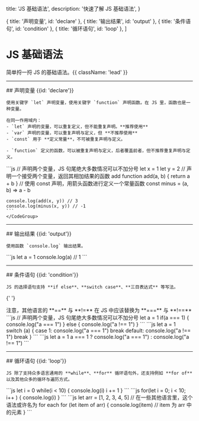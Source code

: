   title: 'JS 基础语法',
  description: '快速了解 JS 基础语法',
}

  { title: '声明变量', id: 'declare' },
  { title: '输出结果', id: 'output' },
  { title: '条件语句', id: 'condition' },
  { title: '循环语句', id: 'loop' },
]

# JS 基础语法

简单捋一捋 JS 的基础语法。{{ className: 'lead' }}

---

<Row>
  <Col>
    ## 声明变量 {{id: 'declare'}}

    使用关键字 `let` 声明变量，使用关键字 `function` 声明函数。在 JS 里，函数也是一种变量。

    在同一作用域内：
    - `let` 声明的变量，可以重复定义，但不能重复声明。**推荐使用**
    - `var` 声明的变量，可以重复声明与定义，但 **不推荐使用**
    - `const` 用于 **定义常量**，不可被重复声明与定义。

    - `function` 定义的函数，可以被重复声明与定义，后者覆盖前者，但不推荐重复声明与定义。

  </Col>
  <Col sticky>
    <CodeGroup title="JS 声明变量">
    ```js
    // 声明两个变量，JS 句尾绝大多数情况可以不加分号
    let x = 1
    let y = 2
    // 声明一个接受两个变量，返回其相加结果的函数 add
    function add(a, b) {
      return a + b
    }
    // 使用 const 声明，用箭头函数进行定义一个常量函数
    const minus = (a, b) => a - b

    console.log(add(x, y)) // 3
    console.log(minus(x, y)) // -1
    ```
    </CodeGroup>

  </Col>
</Row>

---

<Row>
  <Col>
    ## 输出结果 {{id: 'output'}}

    使用函数 `console.log` 输出结果。

  </Col>
  <Col sticky>
    <CodeGroup title="console.log 的使用">
    ```js
    let a = 1
    console.log(a) // 1
    ```
    </CodeGroup>
  </Col>
</Row>

---

<Row>
  <Col>
    ## 条件语句 {{id: 'condition'}}

    JS 的选择语句支持 **if else**、**switch case**、**三目表达式** 等写法。

{' '}

<Note>
  注意，其他语言的 **==** 与 **!=** 在 JS 中应该替换为 **===** 与 **!==**
</Note>

  </Col>
  <Col sticky>
    <CodeGroup title="JS 中的 if 语句">
    ```js
    // 声明两个变量，JS 句尾绝大多数情况可以不加分号
    let a = 1
    if(a === 1) {
      console.log("a === 1")
    } else {
      console.log("a !== 1")
    }
    ```
    </CodeGroup>
    <CodeGroup title="JS 中的 switch 语句">
    ```js
    let a = 1
    switch (a) {
      case 1:
        console.log("a === 1")
        break
      default:
        console.log("a !== 1")
        break
    }
    ```
    </CodeGroup>
        <CodeGroup title="JS 中的三目表达式">
    ```js
    let a = 1
    a === 1 ? console.log("a === 1") : console.log("a !== 1")
    ```
    </CodeGroup>
  </Col>
</Row>

---

<Row>
  <Col>
    ## 循环语句 {{id: 'loop'}}

    JS 除了支持众多语言通用的 **while**、**for** 循环语句外，还支持例如 **for of** 以及其他众多的循环与遍历方式。

  </Col>
  <Col sticky>
    <CodeGroup title="JS 中的 while 循环">
    ```js
    let i = 0
    while(i < 10) {
      console.log(i)
      i += 1
    }
    ```
    </CodeGroup>
    <CodeGroup title="JS 中的 for 循环">
    ```js
    for(let i = 0; i < 10; i++ ) {
      console.log(i)
    }
    ```
    </CodeGroup>
        <CodeGroup title="JS 中的 for of 循环">
    ```js
    let arr = [1, 2, 3, 4, 5]
    // 在一些其他语言里，这个语法或许名为 for each
    for (let item of arr) {
      console.log(item) // item 为 arr 中的元素
    }
    ```
    </CodeGroup>
  </Col>
</Row>
